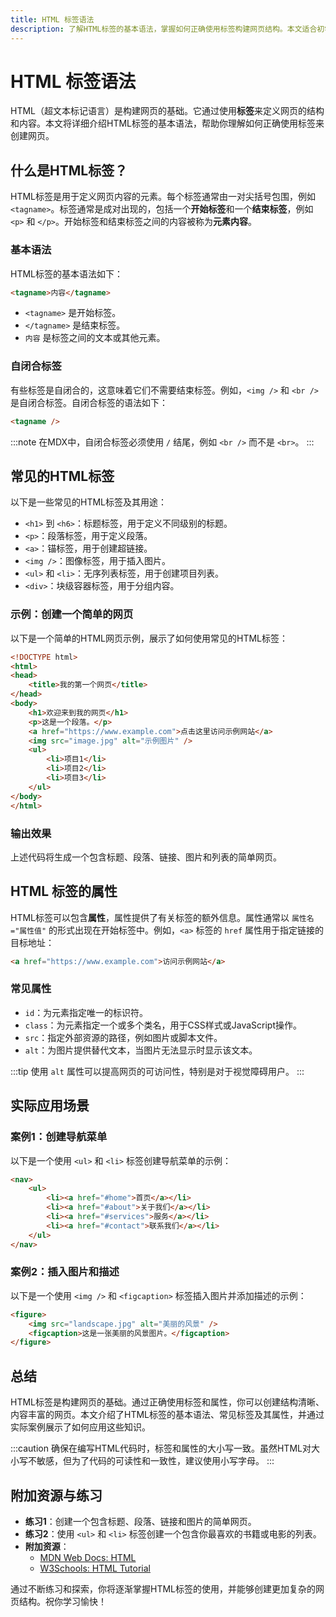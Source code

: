 ```yaml
---
title: HTML 标签语法
description: 了解HTML标签的基本语法，掌握如何正确使用标签构建网页结构。本文适合初学者，包含清晰的解释、代码示例和实际应用场景。
---
```


# HTML 标签语法

HTML（超文本标记语言）是构建网页的基础。它通过使用**标签**来定义网页的结构和内容。本文将详细介绍HTML标签的基本语法，帮助你理解如何正确使用标签来创建网页。

## 什么是HTML标签？

HTML标签是用于定义网页内容的元素。每个标签通常由一对尖括号包围，例如 `<tagname>`。标签通常是成对出现的，包括一个**开始标签**和一个**结束标签**，例如 `<p>` 和 `</p>`。开始标签和结束标签之间的内容被称为**元素内容**。

### 基本语法

HTML标签的基本语法如下：

```html
<tagname>内容</tagname>
```

- `<tagname>` 是开始标签。
- `</tagname>` 是结束标签。
- `内容` 是标签之间的文本或其他元素。

### 自闭合标签

有些标签是自闭合的，这意味着它们不需要结束标签。例如，`<img />` 和 `<br />` 是自闭合标签。自闭合标签的语法如下：

```html
<tagname />
```

:::note
在MDX中，自闭合标签必须使用 `/` 结尾，例如 `<br />` 而不是 `<br>`。
:::

## 常见的HTML标签

以下是一些常见的HTML标签及其用途：

- `<h1>` 到 `<h6>`：标题标签，用于定义不同级别的标题。
- `<p>`：段落标签，用于定义段落。
- `<a>`：锚标签，用于创建超链接。
- `<img />`：图像标签，用于插入图片。
- `<ul>` 和 `<li>`：无序列表标签，用于创建项目列表。
- `<div>`：块级容器标签，用于分组内容。

### 示例：创建一个简单的网页

以下是一个简单的HTML网页示例，展示了如何使用常见的HTML标签：

```html
<!DOCTYPE html>
<html>
<head>
    <title>我的第一个网页</title>
</head>
<body>
    <h1>欢迎来到我的网页</h1>
    <p>这是一个段落。</p>
    <a href="https://www.example.com">点击这里访问示例网站</a>
    <img src="image.jpg" alt="示例图片" />
    <ul>
        <li>项目1</li>
        <li>项目2</li>
        <li>项目3</li>
    </ul>
</body>
</html>
```

### 输出效果

上述代码将生成一个包含标题、段落、链接、图片和列表的简单网页。

## HTML 标签的属性

HTML标签可以包含**属性**，属性提供了有关标签的额外信息。属性通常以 `属性名="属性值"` 的形式出现在开始标签中。例如，`<a>` 标签的 `href` 属性用于指定链接的目标地址：

```html
<a href="https://www.example.com">访问示例网站</a>
```

### 常见属性

- `id`：为元素指定唯一的标识符。
- `class`：为元素指定一个或多个类名，用于CSS样式或JavaScript操作。
- `src`：指定外部资源的路径，例如图片或脚本文件。
- `alt`：为图片提供替代文本，当图片无法显示时显示该文本。

:::tip
使用 `alt` 属性可以提高网页的可访问性，特别是对于视觉障碍用户。
:::

## 实际应用场景

### 案例1：创建导航菜单

以下是一个使用 `<ul>` 和 `<li>` 标签创建导航菜单的示例：

```html
<nav>
    <ul>
        <li><a href="#home">首页</a></li>
        <li><a href="#about">关于我们</a></li>
        <li><a href="#services">服务</a></li>
        <li><a href="#contact">联系我们</a></li>
    </ul>
</nav>
```

### 案例2：插入图片和描述

以下是一个使用 `<img />` 和 `<figcaption>` 标签插入图片并添加描述的示例：

```html
<figure>
    <img src="landscape.jpg" alt="美丽的风景" />
    <figcaption>这是一张美丽的风景图片。</figcaption>
</figure>
```

## 总结

HTML标签是构建网页的基础。通过正确使用标签和属性，你可以创建结构清晰、内容丰富的网页。本文介绍了HTML标签的基本语法、常见标签及其属性，并通过实际案例展示了如何应用这些知识。

:::caution
确保在编写HTML代码时，标签和属性的大小写一致。虽然HTML对大小写不敏感，但为了代码的可读性和一致性，建议使用小写字母。
:::

## 附加资源与练习

- **练习1**：创建一个包含标题、段落、链接和图片的简单网页。
- **练习2**：使用 `<ul>` 和 `<li>` 标签创建一个包含你最喜欢的书籍或电影的列表。
- **附加资源**：
  - [MDN Web Docs: HTML](https://developer.mozilla.org/zh-CN/docs/Web/HTML)
  - [W3Schools: HTML Tutorial](https://www.w3schools.com/html/)

通过不断练习和探索，你将逐渐掌握HTML标签的使用，并能够创建更加复杂的网页结构。祝你学习愉快！